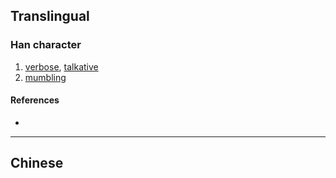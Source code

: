 {{character info/new}}
{{also|嚕}}
==Translingual==

===Han character===
{{Han char|rn=30|rad=口|as=12|sn=15|four=|canj=RNWA,XRNWA|ids=⿰口⿱鱼日}}

# [[verbose]], [[talkative]]
# [[mumble|mumbling]]

====References====
* {{Han ref|kx=0209.151|hdz=10685.120|uh=565C|ud=22108}}

----

==Chinese==
{{zh-see|嚕}}